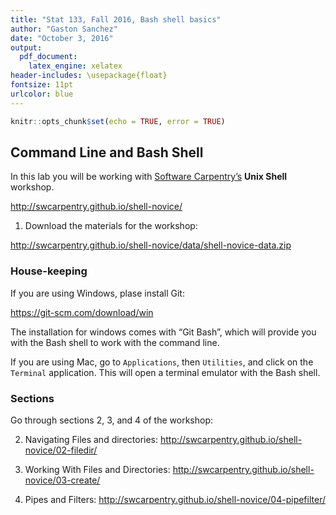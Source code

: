```yaml
---
title: "Stat 133, Fall 2016, Bash shell basics"
author: "Gaston Sanchez"
date: "October 3, 2016"
output: 
  pdf_document:
    latex_engine: xelatex
header-includes: \usepackage{float}
fontsize: 11pt
urlcolor: blue
---
```


```r
knitr::opts_chunk$set(echo = TRUE, error = TRUE)
```

## Command Line and Bash Shell

In this lab you will be working with [Software Carpentry's](http://swcarpentry.github.io/) 
__Unix Shell__ workshop.

[http://swcarpentry.github.io/shell-novice/](http://swcarpentry.github.io/shell-novice/)

1. Download the materials for the workshop: 

[http://swcarpentry.github.io/shell-novice/data/shell-novice-data.zip](http://swcarpentry.github.io/shell-novice/data/shell-novice-data.zip)


### House-keeping

If you are using Windows, plase install Git:

[https://git-scm.com/download/win](https://git-scm.com/download/win) 

The installation for windows comes with "Git Bash", which will provide you with the Bash shell to work with the command line.

If you are using Mac, go to `Applications`, then `Utilities`, and click
on the `Terminal` application. This will open a terminal emulator with 
the Bash shell.


### Sections

Go through sections 2, 3, and 4 of the workshop:

2. Navigating Files and directories: [http://swcarpentry.github.io/shell-novice/02-filedir/](http://swcarpentry.github.io/shell-novice/02-filedir/)

3. Working With Files and Directories: [http://swcarpentry.github.io/shell-novice/03-create/](http://swcarpentry.github.io/shell-novice/03-create/)

4. Pipes and Filters: [http://swcarpentry.github.io/shell-novice/04-pipefilter/](http://swcarpentry.github.io/shell-novice/04-pipefilter/)

